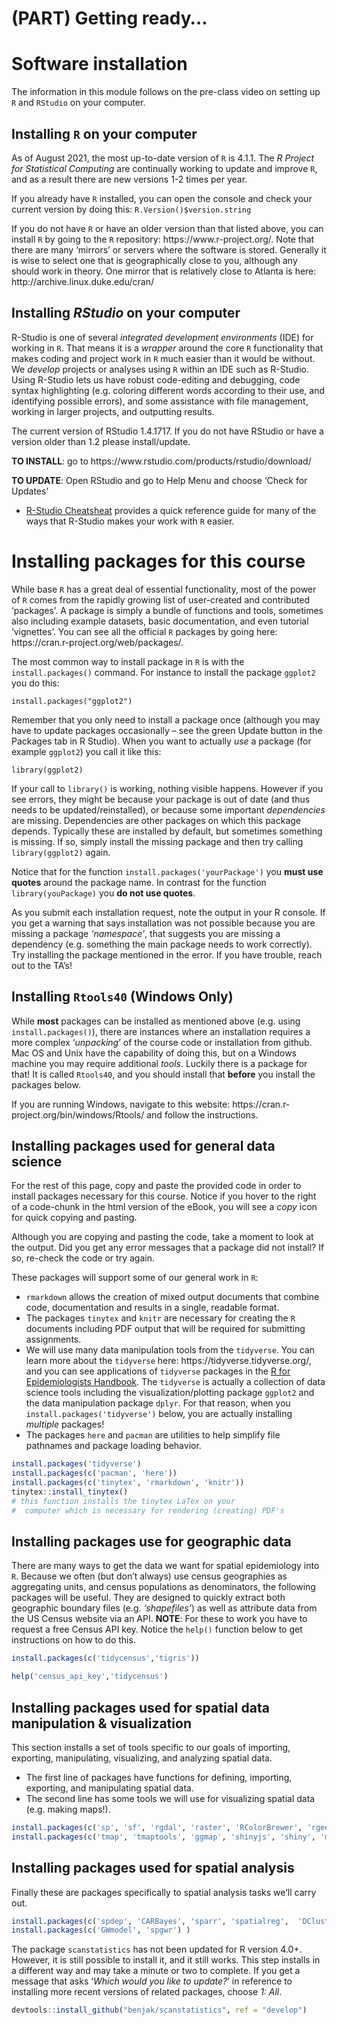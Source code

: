 # (PART) Getting ready... {-}



# Software installation {-}

The information in this module follows on the pre-class video on setting up `R` and `RStudio` on your computer. 

## Installing `R` on your computer {-}

As of August 2021, the most up-to-date version of `R` is 4.1.1. The *R Project for Statistical Computing* are continually working to update and improve `R`, and as a result there are new versions 1-2 times per year. 


If you already have `R` installed, you can open the console and check your current version by doing this: `R.Version()$version.string`

If you do not have `R` or have an older version than that listed above, you can install `R` by going to the `R` repository: https://www.r-project.org/. Note that there are many 'mirrors' or servers where the software is stored. Generally it is wise to select one that is geographically close to you, although any should work in theory. One mirror that is relatively close to Atlanta is here: http://archive.linux.duke.edu/cran/  


## Installing *RStudio* on your computer {-}

R-Studio is one of several *integrated development environments* (IDE) for working in `R`. That means it is a *wrapper* around the core `R` functionality that makes coding and project work in `R` much easier than it would be without. We *develop* projects or analyses using `R` within an IDE such as R-Studio. Using R-Studio lets us have robust code-editing and debugging, code syntax highlighting (e.g. coloring different words according to their use, and identifying possible errors), and some assistance with file management, working in larger projects, and outputting results. 

The current version of RStudio  1.4.1717. If you do not have RStudio or have a version older than 1.2 please install/update.

**TO INSTALL**: go to https://www.rstudio.com/products/rstudio/download/   

**TO UPDATE**: Open RStudio and go to Help Menu and choose 'Check for Updates'

* [R-Studio Cheatsheat](https://github.com/rstudio/cheatsheets/raw/master/rstudio-ide.pdf) provides a quick reference guide for many of the ways that R-Studio makes your work with `R` easier.

# Installing packages for this course {-}

While base `R` has a great deal of essential functionality, most of the power of `R` comes from the rapidly growing list of user-created and contributed 'packages'. A package is simply a bundle of functions and tools, sometimes also including example datasets, basic documentation, and even tutorial 'vignettes'.  You can see all the official `R` packages by going here: https://cran.r-project.org/web/packages/. 

The most common way to install package in `R` is with the `install.packages()` command.  For instance to install the package `ggplot2` you do this:

`install.packages("ggplot2")`

Remember that you only need to install a package once (although you may have to update packages occasionally -- see the green Update button in the Packages tab in R Studio). When you want to actually *use* a package (for example `ggplot2`) you call it like this:

`library(ggplot2)`


If your call to `library()` is working, nothing visible happens. However if you see errors, they might be because your package is out of date (and thus needs to be updated/reinstalled), or because some important *dependencies* are missing. Dependencies are other packages on which this package depends. Typically these are installed by default, but sometimes something is missing. If so, simply install the missing package and then try calling `library(ggplot2)` again. 

:::{.rmdnote data-latex="{note}"}
Notice that for the function `install.packages('yourPackage')` you **must use quotes** around the package name. In contrast for the function `library(youPackage)` you **do not use quotes**. 
:::



:::{.rmdcaution data-latex="{caution}"}

As you submit each installation request, note the output in your R console. If you get a warning that says installation was not possible because you are missing a package *'namespace'*, that suggests you are missing a dependency (e.g. something the main package needs to work correctly). Try installing the package mentioned in the error. If you have trouble, reach out to the TA's!

:::


## Installing `Rtools40` (Windows Only) {-}

While **most** packages can be installed as mentioned above (e.g. using `install.packages()`), there are instances where an installation requires a more complex '*unpacking*' of the course code or installation from github. Mac OS and Unix have the capability of doing this, but on a Windows machine you may require additional *tools*.  Luckily there is a package for that! It is called `Rtools40`, and you should install that **before** you install the packages below.


If you are running Windows, navigate to this website: https://cran.r-project.org/bin/windows/Rtools/ and follow the instructions. 

## Installing packages used for general data science {-}

For the rest of this page, copy and paste the provided code in order to install packages necessary for this course. Notice if you hover to the right of a code-chunk in the html version of the eBook, you will see a *copy* icon for quick copying and pasting.

:::{.rmdtip data-latex="{tip}"}

Although you are copying and pasting the code, take a moment to look at the output. Did you get any error messages that a package did not install? If so, re-check the code or try again. 

:::

These packages will support some of our general work in `R`:

* `rmarkdown` allows the creation of mixed output documents that combine code, documentation and results in a single, readable format. 
* The packages `tinytex` and `knitr` are necessary for creating the `R` documents including PDF output that will be required for submitting assignments. 
* We will use many data manipulation tools from the `tidyverse`.  You can learn more about the `tidyverse` here: https://tidyverse.tidyverse.org/, and you can see applications of `tidyverse` packages in the [R for Epidemiologists Handbook](https://epirhandbook.com/index.html). The `tidyverse` is actually a collection of data science tools including the visualization/plotting package `ggplot2` and the data manipulation package `dplyr`. For that reason, when you `install.packages('tidyverse')` below, you are actually installing *multiple* packages!  
* The packages `here` and `pacman` are utilities to help simplify file pathnames and package loading behavior.


```r
install.packages('tidyverse')   
install.packages(c('pacman', 'here'))
install.packages(c('tinytex', 'rmarkdown', 'knitr')) 
tinytex::install_tinytex()  
# this function installs the tinytex LaTex on your
#  computer which is necessary for rendering (creating) PDF's 
```


## Installing packages use for geographic data {-}

There are many ways to get the data we want for spatial epidemiology into `R`. Because we often (but don't always) use census geographies as aggregating units, and census populations as denominators, the following packages will be useful. They are designed to quickly extract both geographic boundary files (e.g. *'shapefiles'*) as well as attribute data from the US Census website via an API.  **NOTE**: For these to work you have to request a free Census API key.  Notice the `help()` function below to get instructions on how to do this.

```r
install.packages(c('tidycensus','tigris')) 

help('census_api_key','tidycensus')
```



## Installing packages used for spatial data manipulation & visualization {-}


This section installs a set of tools specific to our goals of importing, exporting, manipulating, visualizing, and analyzing spatial data. 

* The first line of packages have functions for defining, importing, exporting, and manipulating spatial data. 
* The second line has some tools we will use for visualizing spatial data (e.g. making maps!). 

```r
install.packages(c('sp', 'sf', 'rgdal', 'raster', 'RColorBrewer', 'rgeos', 'maptools', 'OpenStreetMap'))  
install.packages(c('tmap', 'tmaptools', 'ggmap', 'shinyjs', 'shiny', 'micromap')) 
```



## Installing packages used for spatial analysis {-}

Finally these are packages specifically to spatial analysis tasks we'll carry out.

```r
install.packages(c('spdep', 'CARBayes', 'sparr', 'spatialreg',  'DCluster', 'SpatialEpi'))
install.packages(c('GWmodel', 'spgwr') )
```

The package `scanstatistics` has not been updated for R version 4.0+. However, it is still possible to install it, and it still works. This step installs in a different way and may take a minute or two to complete. If you get a message that asks '*Which would you like to update?*' in reference to installing more recent versions of related packages, choose *1: All*.

```r
devtools::install_github("benjak/scanstatistics", ref = "develop")
```


